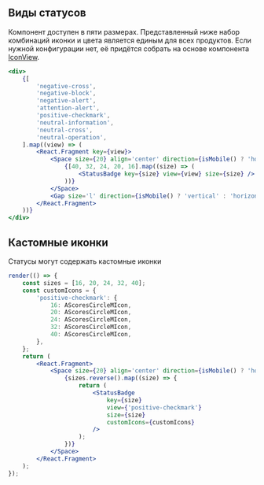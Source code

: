 ## Виды статусов

Компонент доступен в пяти размерах. Представленный ниже набор комбинаций иконки и цвета является единым для всех продуктов.
Если нужной конфигурации нет, её придётся собрать на основе компонента [IconView](?path=/docs/iconview--docs).

```jsx live mobileHeight={520}
<div>
    {[
        'negative-cross',
        'negative-block',
        'negative-alert',
        'attention-alert',
        'positive-checkmark',
        'neutral-information',
        'neutral-cross',
        'neutral-operation',
    ].map((view) => (
        <React.Fragment key={view}>
            <Space size={20} align='center' direction={isMobile() ? 'horizontal' : 'vertical'}>
                {[40, 32, 24, 20, 16].map((size) => (
                    <StatusBadge key={size} view={view} size={size} />
                ))}
            </Space>
            <Gap size='l' direction={isMobile() ? 'vertical' : 'horizontal'} />
        </React.Fragment>
    ))}
</div>
```

## Кастомные иконки

Статусы могут содержать кастомные иконки

```jsx live mobileHeight={520}
render(() => {
    const sizes = [16, 20, 24, 32, 40];
    const customIcons = {
        'positive-checkmark': {
            16: AScoresCircleMIcon,
            20: AScoresCircleMIcon,
            24: AScoresCircleMIcon,
            32: AScoresCircleMIcon,
            40: AScoresCircleMIcon,
        },
    };
    return (
        <React.Fragment>
            <Space size={20} align='center' direction={isMobile() ? 'horizontal' : 'vertical'}>
                {sizes.reverse().map((size) => {
                    return (
                        <StatusBadge
                            key={size}
                            view={'positive-checkmark'}
                            size={size}
                            customIcons={customIcons}
                        />
                    );
                })}
            </Space>
        </React.Fragment>
    );
});
```
